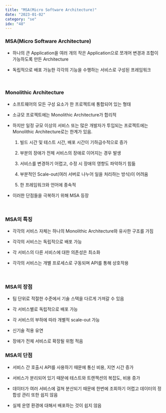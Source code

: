 ```yaml
---
title: "MSA(Micro Software Architecture)"
date: "2023-01-02"
category: "se"
idx: "48"
---
```


### MSA(Micro Software Architecture)

- 하나의 큰 Application을 여러 개의 작은 Application으로 쪼개어 변경과 조합이 가능하도록 만든 Architecture

- 독립적으로 배포 가능한 각각의 기능을 수행하는 서비스로 구성된 프레임워크

<br />

### Monolithic Architecture

- 소프트웨어의 모든 구성 요소가 한 프로젝트에 통합되어 있는 형태

- 소규모 프로젝트에는 Monolithic Architecture가 합리적

- 하지만 일정 규모 이상의 서비스 또는 많은 개발자가 투입되는 프로젝트에는 Monolithic Architecture로는 한계가 있음.

  1. 빌드 시간 및 테스트 시간, 배포 시간이 기하급수적으로 증가

  2. 부분의 장애가 전체 서비스의 장애로 이어지는 경우 발생

  3. 서비스를 변경하기 어렵고, 수정 시 장애의 영향도 파악하기 힘듦

  4. 부분적인 Scale-out(여러 서버로 나누어 일을 처리하는 방식)이 어려움

  5. 한 프레임워크와 언어에 종속적

- 이러한 단점들을 극복하기 위해 MSA 등장

<br />

### MSA의 특징

- 각각의 서비스 자체는 하나의 Monolithic Architecture와 유사한 구조를 가짐

- 각각의 서비스는 독립적으로 배포 가능

- 각 서비스의 다른 서비스에 대한 의존성은 최소화

- 각각의 서비스는 개별 프로세스로 구동되며 API를 통해 상호작용

<br />

### MSA의 장점

- 팀 단위로 적절한 수준에서 기술 스택을 다르게 가져갈 수 있음

- 각 서비스별로 독립적으로 배포 가능

- 각 서비스의 부하에 따라 개별적 scale-out 가능

- 신기술 적용 유연

- 장애가 전체 서비스로 확장될 위험 적음

### MSA의 단점

- 서비스 간 호출시 API를 사용하기 때문에 통신 비용, 지연 시간 증가

- 서비스가 분리되어 있기 때문에 테스트와 트랜잭션의 복잡도, 비용 증가

- 데이터가 여러 서비스에 걸쳐 분산되기 때문에 한번에 조회하기 어렵고 데이터의 정합성 관리 또한 쉽지 않음

- 실제 운영 환경에 대해서 배포하는 것이 쉽지 않음
